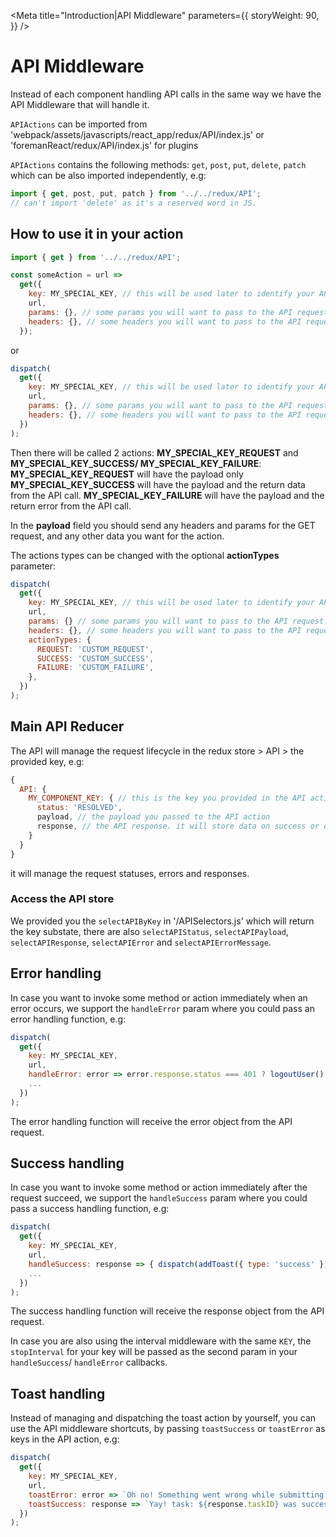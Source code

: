 
<Meta
  title="Introduction|API Middleware"
  parameters={{
    storyWeight: 90,
  }}
/>

# API Middleware

Instead of each component handling API calls in the same way we have the API Middleware that will handle it.

`APIActions` can be imported from 'webpack/assets/javascripts/react_app/redux/API/index.js'
or 'foremanReact/redux/API/index.js' for plugins

`APIActions` contains the following methods: `get`, `post`, `put`, `delete`, `patch` which can be also imported independently, e.g:

```js
import { get, post, put, patch } from '../../redux/API';
// can't import 'delete' as it's a reserved word in JS.
```

## How to use it in your action

```js
import { get } from '../../redux/API';

const someAction = url =>
  get({
    key: MY_SPECIAL_KEY, // this will be used later to identify your API call, so keep it unique.
    url,
    params: {}, // some params you will want to pass to the API request.
    headers: {}, // some headers you will want to pass to the API request.
  });
```

or

```js
dispatch(
  get({
    key: MY_SPECIAL_KEY, // this will be used later to identify your API call, so keep it unique.
    url,
    params: {}, // some params you will want to pass to the API request.
    headers: {}, // some headers you will want to pass to the API request.
  })
);
```

Then there will be called 2 actions: **MY_SPECIAL_KEY_REQUEST** and **MY_SPECIAL_KEY_SUCCESS/ MY_SPECIAL_KEY_FAILURE**:
**MY_SPECIAL_KEY_REQUEST** will have the payload only
**MY_SPECIAL_KEY_SUCCESS** will have the payload and the return data from the API call.
**MY_SPECIAL_KEY_FAILURE** will have the payload and the return error from the API call.

In the **payload** field you should send any headers and params for the GET request, and any other data you want for the action.

The actions types can be changed with the optional **actionTypes** parameter:

```js
dispatch(
  get({
    key: MY_SPECIAL_KEY, // this will be used later to identify your API call, so keep it unique.
    url,
    params: {} // some params you will want to pass to the API request.
    headers: {}, // some headers you will want to pass to the API request.
    actionTypes: {
      REQUEST: 'CUSTOM_REQUEST',
      SUCCESS: 'CUSTOM_SUCCESS',
      FAILURE: 'CUSTOM_FAILURE',
    },
  })
);
```

## Main API Reducer

The API will manage the request lifecycle in the redux store > API > the provided key, e.g:

```js
{
  API: {
    MY_COMPONENT_KEY: { // this is the key you provided in the API action.
      status: 'RESOLVED',
      payload, // the payload you passed to the API action
      response, // the API response. it will store data on success or error on failure.
    }
  }
}
```

it will manage the request statuses, errors and responses.

### Access the API store

We provided you the `selectAPIByKey` in '/APISelectors.js' which will return the key substate,
there are also `selectAPIStatus`, `selectAPIPayload`, `selectAPIResponse`, `selectAPIError` and `selectAPIErrorMessage`.

## Error handling

In case you want to invoke some method or action immediately when an error occurs,
we support the `handleError` param where you could pass an error handling function, e.g:

```js
dispatch(
  get({
    key: MY_SPECIAL_KEY,
    url,
    handleError: error => error.response.status === 401 ? logoutUser() : null
    ...
  })
);
```

The error handling function will receive the error object from the API request.

## Success handling

In case you want to invoke some method or action immediately after the request succeed,
we support the `handleSuccess` param where you could pass a success handling function, e.g:

```js
dispatch(
  get({
    key: MY_SPECIAL_KEY,
    url,
    handleSuccess: response => { dispatch(addToast({ type: 'success' })) },
    ...
  })
);
```

The success handling function will receive the response object from the API request.

In case you are also using the interval middleware with the same `KEY`,
the `stopInterval` for your key will be passed as the second param in your `handleSuccess`/ `handleError` callbacks.

## Toast handling

Instead of managing and dispatching the toast action by yourself, you can use the API middleware shortcuts,
by passing `toastSuccess` or `toastError` as keys in the API action, e.g:

```js
dispatch(
  get({
    key: MY_SPECIAL_KEY,
    url,
    toastError: error => `Oh no! Something went wrong while submitting the form, the server returned the following error: ${error}`
    toastSuccess: response => `Yay! task: ${response.taskID} was successfully created.`
  })
);
```
